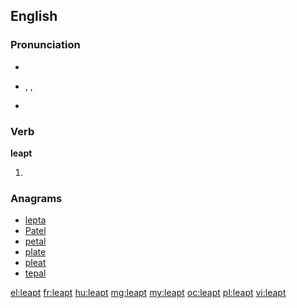 ==English==

===Pronunciation===
* {{audio|en-us-leapt.ogg|Audio (US)}}
* {{enPR|lĕpt}}, {{IPA|/lɛpt/}}, {{SAMPA|/lEpt/}}
* {{rhymes|ɛpt}}

===Verb===
'''leapt'''

# {{past of|leap}}

===Anagrams===
* [[lepta#English|lepta]]
* [[Patel#English|Patel]]
* [[petal#English|petal]]
* [[plate#English|plate]]
* [[pleat#English|pleat]]
* [[tepal#English|tepal]]

[[el:leapt]]
[[fr:leapt]]
[[hu:leapt]]
[[mg:leapt]]
[[my:leapt]]
[[oc:leapt]]
[[pl:leapt]]
[[vi:leapt]]